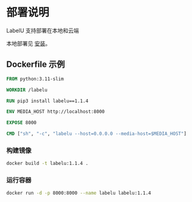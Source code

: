 # 部署说明

LabelU 支持部署在本地和云端

本地部署见 [安装](/guide/install)。

## Dockerfile 示例

```Dockerfile
FROM python:3.11-slim

WORKDIR /labelu

RUN pip3 install labelu==1.1.4

ENV MEDIA_HOST http://localhost:8000

EXPOSE 8000

CMD ["sh", "-c", "labelu --host=0.0.0.0 --media-host=$MEDIA_HOST"]
```

### 构建镜像

```bash
docker build -t labelu:1.1.4 .
```

### 运行容器

```bash
docker run -d -p 8000:8000 --name labelu labelu:1.1.4
```